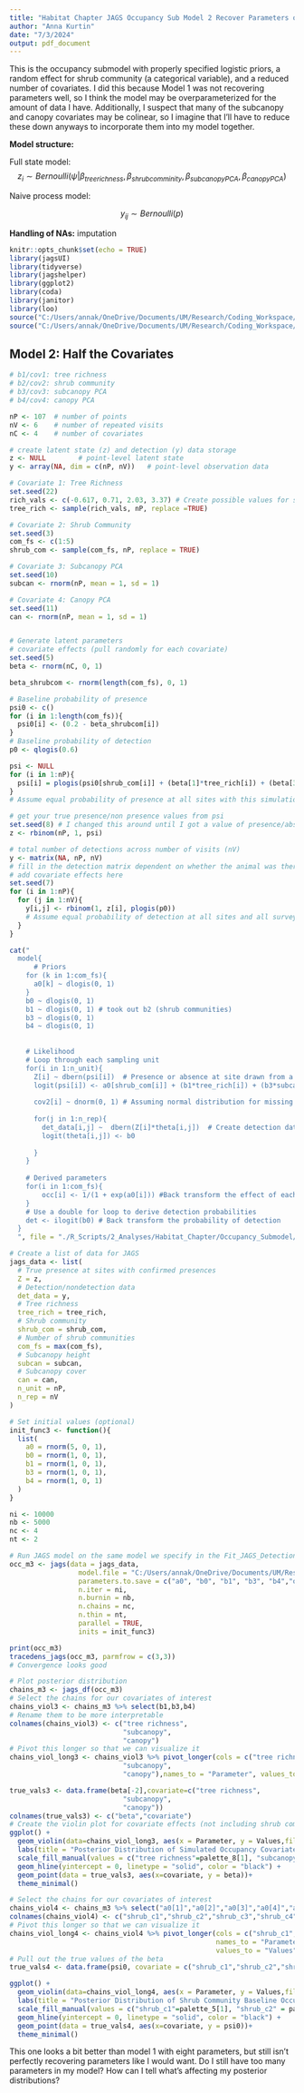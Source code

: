 ```yaml
---
title: "Habitat Chapter JAGS Occupancy Sub Model 2 Recover Parameters on Simulated Data with Reduced Covariates"
author: "Anna Kurtin"
date: "7/3/2024"
output: pdf_document
---
```


This is the occupancy submodel with properly specified logistic priors, a random effect for shrub community (a categorical variable), and a reduced number of covariates. I did this because Model 1 was not recovering parameters well, so I think the model may be overparameterized for the amount of data I have. Additionally, I suspect that many of the subcanopy and canopy covariates may be colinear, so I imagine that I'll have to reduce these down anyways to incorporate them into my model together.  

**Model structure:**

Full state model:
$$
z_i \sim Bernoulli(\psi | \beta_{tree richness}, \beta_{shrub comminity}, \beta_{subcanopy PCA}, \beta_{canopyPCA})
$$


Naive process model:

$$
y_{ij} \sim Bernoulli(p)
$$

**Handling of NAs:** imputation


```r
knitr::opts_chunk$set(echo = TRUE)
library(jagsUI)
library(tidyverse)
library(jagshelper)
library(ggplot2)
library(coda)
library(janitor)
library(loo)
source("C:/Users/annak/OneDrive/Documents/UM/Research/Coding_Workspace/Cuckoo-Research/R_Scripts/5_Visualization/Create_HexCodes_CuckooColorBlind.R")
source("C:/Users/annak/OneDrive/Documents/UM/Research/Coding_Workspace/Cuckoo-Research/R_Scripts/6_Function_Scripts/Create_SiteColumn_fromPointID.R")
```

## Model 2: Half the Covariates

```R
# b1/cov1: tree richness
# b2/cov2: shrub community
# b3/cov3: subcanopy PCA
# b4/cov4: canopy PCA

nP <- 107  # number of points
nV <- 6    # number of repeated visits
nC <- 4    # number of covariates

# create latent state (z) and detection (y) data storage
z <- NULL        # point-level latent state
y <- array(NA, dim = c(nP, nV))   # point-level observation data

# Covariate 1: Tree Richness
set.seed(22)
rich_vals <- c(-0.617, 0.71, 2.03, 3.37) # Create possible values for species richness
tree_rich <- sample(rich_vals, nP, replace =TRUE)

# Covariate 2: Shrub Community
set.seed(3)
com_fs <- c(1:5)
shrub_com <- sample(com_fs, nP, replace = TRUE)

# Covariate 3: Subcanopy PCA
set.seed(10)
subcan <- rnorm(nP, mean = 1, sd = 1)

# Covariate 4: Canopy PCA
set.seed(11)
can <- rnorm(nP, mean = 1, sd = 1)


# Generate latent parameters
# covariate effects (pull randomly for each covariate)
set.seed(5)
beta <- rnorm(nC, 0, 1)

beta_shrubcom <- rnorm(length(com_fs), 0, 1)

# Baseline probability of presence
psi0 <- c()
for (i in 1:length(com_fs)){
  psi0[i] <- (0.2 - beta_shrubcom[i])
}
# Baseline probability of detection
p0 <- qlogis(0.6)

psi <- NULL
for (i in 1:nP){
  psi[i] = plogis(psi0[shrub_com[i]] + (beta[1]*tree_rich[i]) + (beta[3]*subcan[i]) + (beta[4]*can[i]))
}
# Assume equal probability of presence at all sites with this simulation

# get your true presence/non presence values from psi
set.seed(8) # I changed this around until I got a value of presence/absence that looked good to me
z <- rbinom(nP, 1, psi)

# total number of detections across number of visits (nV)
y <- matrix(NA, nP, nV)
# fill in the detection matrix dependent on whether the animal was there (z) and whether it was detected (p0)
# add covariate effects here
set.seed(7)
for (i in 1:nP){
  for (j in 1:nV){
    y[i,j] <- rbinom(1, z[i], plogis(p0))
    # Assume equal probability of detection at all sites and all surveys
  }
}
```

```R
cat("
  model{
      # Priors
    for (k in 1:com_fs){
      a0[k] ~ dlogis(0, 1)
    }
    b0 ~ dlogis(0, 1)
    b1 ~ dlogis(0, 1) # took out b2 (shrub communities)
    b3 ~ dlogis(0, 1)
    b4 ~ dlogis(0, 1)
    
    
    # Likelihood
    # Loop through each sampling unit
    for(i in 1:n_unit){ 
      Z[i] ~ dbern(psi[i])  # Presence or absence at site drawn from a bernoulli distribution with occupancy probability psi dependent on habitat type
      logit(psi[i]) <- a0[shrub_com[i]] + (b1*tree_rich[i]) + (b3*subcan[i]) + (b4*can[i]) 
      
      cov2[i] ~ dnorm(0, 1) # Assuming normal distribution for missing covariates
      
      for(j in 1:n_rep){
        det_data[i,j] ~  dbern(Z[i]*theta[i,j])  # Create detection data drawn from a bernoulli distribution incorporating the true presence (Z) with probability of detection theta
        logit(theta[i,j]) <- b0
        
      }
    }
  
    # Derived parameters
    for(i in 1:com_fs){
        occ[i] <- 1/(1 + exp(a0[i])) #Back transform the effect of each intercept 
    }
    # Use a double for loop to derive detection probabilities
    det <- ilogit(b0) # Back transform the probability of detection 
  }
  ", file = "./R_Scripts/2_Analyses/Habitat_Chapter/Occupancy_Submodel/Model_Structure_Files/Test_JAGS_Occ_OccupancyModel3_ShrubCommIntercept_ReducedVariables.txt")
```


```R
# Create a list of data for JAGS
jags_data <- list(
  # True presence at sites with confirmed presences
  Z = z,
  # Detection/nondetection data
  det_data = y,
  # Tree richness
  tree_rich = tree_rich,
  # Shrub community
  shrub_com = shrub_com,
  # Number of shrub communities
  com_fs = max(com_fs),
  # Subcanopy height
  subcan = subcan,
  # Subcanopy cover
  can = can,
  n_unit = nP,
  n_rep = nV
)

# Set initial values (optional)
init_func3 <- function(){
  list(
    a0 = rnorm(5, 0, 1),
    b0 = rnorm(1, 0, 1),
    b1 = rnorm(1, 0, 1),
    b3 = rnorm(1, 0, 1),
    b4 = rnorm(1, 0, 1)
  )
}

ni <- 10000
nb <- 5000
nc <- 4
nt <- 2
```
```R
# Run JAGS model on the same model we specify in the Fit_JAGS_Detection_Model2_HabChap markdown
occ_m3 <- jags(data = jags_data, 
                 model.file = "C:/Users/annak/OneDrive/Documents/UM/Research/Coding_Workspace/Cuckoo-Research/R_Scripts/2_Analyses/Habitat_Chapter/Occupancy_Submodel/Model_Structure_Files/Test_JAGS_Occ_OccupancyModel3_ShrubCommIntercept_ReducedVariables.txt",
                 parameters.to.save = c("a0", "b0", "b1", "b3", "b4","occ", "det"),
                 n.iter = ni, 
                 n.burnin = nb, 
                 n.chains = nc,
                 n.thin = nt,
                 parallel = TRUE,
                 inits = init_func3)

```
```R
print(occ_m3)
tracedens_jags(occ_m3, parmfrow = c(3,3))
# Convergence looks good
```

```R
# Plot posterior distribution
chains_m3 <- jags_df(occ_m3)
# Select the chains for our covariates of interest
chains_viol3 <- chains_m3 %>% select(b1,b3,b4)
# Rename them to be more interpretable
colnames(chains_viol3) <- c("tree richness",
                            "subcanopy",
                            "canopy")
# Pivot this longer so that we can visualize it
chains_viol_long3 <- chains_viol3 %>% pivot_longer(cols = c("tree richness",
                            "subcanopy",
                            "canopy"),names_to = "Parameter", values_to = "Values")

true_vals3 <- data.frame(beta[-2],covariate=c("tree richness",
                            "subcanopy",
                            "canopy"))
colnames(true_vals3) <- c("beta","covariate")
# Create the violin plot for covariate effects (not including shrub community)
ggplot() +
  geom_violin(data=chains_viol_long3, aes(x = Parameter, y = Values,fill = Parameter),trim = FALSE) +
  labs(title = "Posterior Distribution of Simulated Occupancy Covariates") +
  scale_fill_manual(values = c("tree richness"=palette_8[1], "subcanopy" = palette_8[3], "canopy" = palette_8[4])) + 
  geom_hline(yintercept = 0, linetype = "solid", color = "black") +
  geom_point(data = true_vals3, aes(x=covariate, y = beta))+
  theme_minimal()
```

```R
# Select the chains for our covariates of interest
chains_viol4 <- chains_m3 %>% select("a0[1]","a0[2]","a0[3]","a0[4]","a0[5]")
colnames(chains_viol4) <- c("shrub_c1","shrub_c2","shrub_c3","shrub_c4","shrub_c5")
# Pivot this longer so that we can visualize it
chains_viol_long4 <- chains_viol4 %>% pivot_longer(cols = c("shrub_c1","shrub_c2","shrub_c3","shrub_c4","shrub_c5"),
                                                   names_to = "Parameter", 
                                                   values_to = "Values")
# Pull out the true values of the beta
true_vals4 <- data.frame(psi0, covariate = c("shrub_c1","shrub_c2","shrub_c3","shrub_c4","shrub_c5"))

ggplot() +
  geom_violin(data=chains_viol_long4, aes(x = Parameter, y = Values,fill = Parameter),trim = FALSE) +
  labs(title = "Posterior Distribution of Shrub Community Baseline Occupancy") +
  scale_fill_manual(values = c("shrub_c1"=palette_5[1], "shrub_c2" = palette_5[2], "shrub_c3" = palette_5[3], "shrub_c4" = palette_5[4], "shrub_c5" = palette_5[5])) + 
  geom_hline(yintercept = 0, linetype = "solid", color = "black") +
  geom_point(data = true_vals4, aes(x=covariate, y = psi0))+
  theme_minimal()
```


This one looks a bit better than model 1 with eight parameters, but still isn't perfectly recovering parameters like I would want. Do I still have too many parameters in my model? How can I tell what's affecting my posterior distributions?
